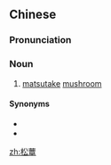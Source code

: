 ==Chinese==
{{zh-forms}}

===Pronunciation===
{{zh-pron
|m=sōngxùn
|cat=n
}}

===Noun===
{{zh-noun}}

# [[matsutake]] [[mushroom]]

====Synonyms====
* {{zh-l|松菌}}
* {{zh-l|松茸}}

{{zh-cat|Mushrooms}}

[[zh:松蕈]]